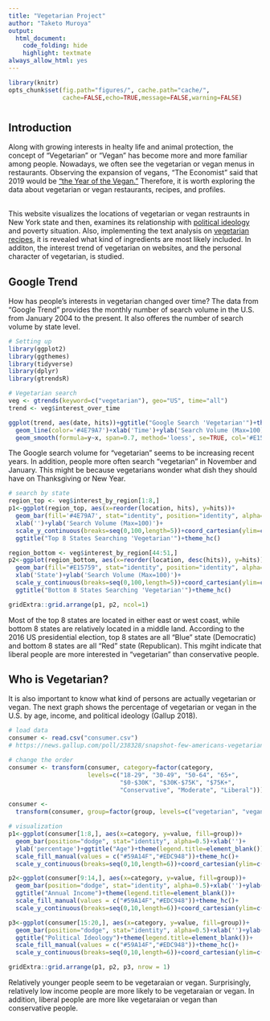 ```yaml
---
title: "Vegetarian Project"
author: "Taketo Muroya"
output: 
  html_document:
    code_folding: hide
    highlight: textmate
always_allow_html: yes
---
```


```r
library(knitr)
opts_chunk$set(fig.path="figures/", cache.path="cache/", 
               cache=FALSE,echo=TRUE,message=FALSE,warning=FALSE)
```

# {.tabset .tabset-fade .tabset-pills}

## Introduction

Along with growing interests in healty life and animal protection, the concept of "Vegetarian" or "Vegan" has become more and more familiar among people. Nowadays, we often see the vegetarian or vegan menus in restaurants. Observing the expansion of vegans, "The Economist" said that 2019 would be ["the Year of the Vegan."](https://worldin2019.economist.com/theyearofthevegan) Therefore, it is worth exploring the data about vegetarian or vegan restaurants, recipes, and profiles.

<br>
This website visualizes the locations of vegetarian or vegan restraunts in New York state and then, examines its relationship with [political ideology](https://sun-wenjun.github.io/vegetarian_visualization_project/map_restaurant.html) and poverty situation. Also, implementing the text analysis on [vegetarian recipes](https://sun-wenjun.github.io/vegetarian_visualization_project/recipe.html), it is revealed what kind of ingredients are most likely included. In additon, the interest trend of vegetarian on websites, and the personal character of vegetarian, is studied.

## Google Trend

How has people's interests in vegetarian changed over time? The data from "Google Trend" provides the monthly number of search volume in the U.S. from January 2004 to the present. It also offeres the number of search volume by state level.

```r
# Setting up
library(ggplot2)
library(ggthemes)
library(tidyverse)
library(dplyr)
library(gtrendsR)

# Vegetarian search
veg <- gtrends(keyword=c("vegetarian"), geo="US", time="all")
trend <- veg$interest_over_time

ggplot(trend, aes(date, hits))+ggtitle("Google Search 'Vegetarian'")+theme_hc()+
  geom_line(color='#4E79A7')+xlab('Time')+ylab('Search Volume (Max=100)')+
  geom_smooth(formula=y~x, span=0.7, method='loess', se=TRUE, col='#E15759')
```

The Google search volume for "vegetarian" seems to be increasing recent years. In addition, people more often search "vegetarian" in November and January. This might be because vegetarians wonder what dish they should have on Thanksgiving or New Year.

```r
# search by state
region_top <- veg$interest_by_region[1:8,]
p1<-ggplot(region_top, aes(x=reorder(location, hits), y=hits))+
  geom_bar(fill='#4E79A7', stat="identity", position="identity", alpha=0.5)+
  xlab('')+ylab('Search Volume (Max=100)')+
  scale_y_continuous(breaks=seq(0,100,length=5))+coord_cartesian(ylim=c(0,100))+
  ggtitle("Top 8 States Searching 'Vegetarian'")+theme_hc()

region_bottom <- veg$interest_by_region[44:51,]
p2<-ggplot(region_bottom, aes(x=reorder(location, desc(hits)), y=hits))+
  geom_bar(fill="#E15759", stat="identity", position="identity", alpha=0.5)+
  xlab('State')+ylab('Search Volume (Max=100)')+
  scale_y_continuous(breaks=seq(0,100,length=5))+coord_cartesian(ylim=c(0,50))+
  ggtitle("Bottom 8 States Searching 'Vegetarian'")+theme_hc()

gridExtra::grid.arrange(p1, p2, ncol=1)
```

Most of the top 8 states are located in either east or west coast, while bottom 8 states are relatively located in a middle land. According to the 2016 US presidential election, top 8 states are all "Blue" state (Democratic) and bottom 8 states are all "Red" state (Republican). This mgiht indicate that liberal people are more interested in "vegetarian" than conservative people.

## Who is Vegetarian?

It is also important to know what kind of persons are actually vegetarian or vegan. The next graph shows the percentage of vegetarian or vegan in the U.S. by age, income, and political ideology (Gallup 2018).

```r
# load data
consumer <- read.csv("consumer.csv")
# https://news.gallup.com/poll/238328/snapshot-few-americans-vegetarian-vegan.aspx

# change the order
consumer <- transform(consumer, category=factor(category, 
                      levels=c("18-29", "30-49", "50-64", "65+", 
                               "$0-$30K", "$30K-$75K", "$75K+",
                               "Conservative", "Moderate", "Liberal")))

consumer <- 
  transform(consumer, group=factor(group, levels=c("vegetarian", "vegan")))

# visualization
p1<-ggplot(consumer[1:8,], aes(x=category, y=value, fill=group))+
  geom_bar(position="dodge", stat="identity", alpha=0.5)+xlab('')+
  ylab('percentage')+ggtitle("Age")+theme(legend.title=element_blank())+
  scale_fill_manual(values = c("#59A14F","#EDC948"))+theme_hc()+
  scale_y_continuous(breaks=seq(0,10,length=6))+coord_cartesian(ylim=c(0,10))

p2<-ggplot(consumer[9:14,], aes(x=category, y=value, fill=group))+
  geom_bar(position="dodge", stat="identity", alpha=0.5)+xlab('')+ylab('')+
  ggtitle("Annual Income")+theme(legend.title=element_blank())+
  scale_fill_manual(values = c("#59A14F","#EDC948"))+theme_hc()+
  scale_y_continuous(breaks=seq(0,10,length=6))+coord_cartesian(ylim=c(0,10))

p3<-ggplot(consumer[15:20,], aes(x=category, y=value, fill=group))+
  geom_bar(position="dodge", stat="identity", alpha=0.5)+xlab('')+ylab('')+
  ggtitle("Political Ideology")+theme(legend.title=element_blank())+
  scale_fill_manual(values = c("#59A14F","#EDC948"))+theme_hc()+
  scale_y_continuous(breaks=seq(0,10,length=6))+coord_cartesian(ylim=c(0,10))

gridExtra::grid.arrange(p1, p2, p3, nrow = 1)
```

Relatively younger people seem to be vegetaraian or vegan. Surprisingly, relatively low income people are more likely to be vegetaraian or vegan. In addition, liberal people are more like vegetaraian or vegan than conservative people.